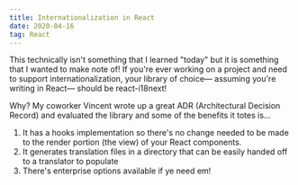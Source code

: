 ```yaml
---
title: Internationalization in React
date: 2020-04-16
tag: React
---
```


This technically isn't something that I learned "today" but it is something that I wanted to make note of!
If you're ever working on a project and need to support internationalization, your library of choice—
assuming you're writing in React— should be <TextLink href="https://react.i18next.com/">react-i18next</TextLink>!

Why? My coworker <TextLink href="https://ca.linkedin.com/in/vincent-sheu">Vincent</TextLink> wrote up a great ADR
(Architectural Decision Record) and evaluated the library and some of the benefits it totes is...

1. It has a hooks implementation so there's no change needed to be made to the render portion (the view) of your React components.
2. It generates translation files in a directory that can be easily handed off to a translator to populate
3. There's enterprise options available if ye need em!
